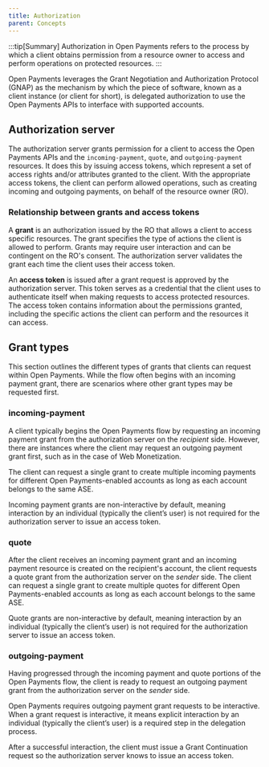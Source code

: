 ```yaml
---
title: Authorization
parent: Concepts
---
```



:::tip[Summary]
Authorization in Open Payments refers to the process by which a client obtains permission from a resource owner to access and perform operations on protected resources.
:::

Open Payments leverages the <LinkOut href='https://datatracker.ietf.org/doc/html/draft-ietf-gnap-core-protocol'>Grant Negotiation and Authorization Protocol (GNAP)</LinkOut> as the mechanism by which the piece of software, known as a client instance (or client for short), is delegated authorization to use the Open Payments APIs to interface with supported accounts.

## Authorization server

The authorization server grants permission for a client to access the Open Payments APIs and the `incoming-payment`, `quote`, and `outgoing-payment` resources. It does this by issuing access tokens, which represent a set of access rights and/or attributes granted to the client. With the appropriate access tokens, the client can perform allowed operations, such as creating incoming and outgoing payments, on behalf of the resource owner (RO).

### Relationship between grants and access tokens

A **grant** is an authorization issued by the RO that allows a client to access specific resources. The grant specifies the type of actions the client is allowed to perform. Grants may require user interaction and can be contingent on the RO's consent. The authorization server validates the grant each time the client uses their access token.

An **access token** is issued after a grant request is approved by the authorization server. This token serves as a credential that the client uses to authenticate itself when making requests to access protected resources. The access token contains information about the permissions granted, including the specific actions the client can perform and the resources it can access.

## Grant types

This section outlines the different types of grants that clients can request within Open Payments. While the flow often begins with an incoming payment grant, there are scenarios where other grant types may be requested first.

### incoming-payment

A client typically begins the Open Payments flow by requesting an incoming payment grant from the authorization server on the _recipient_ side. However, there are instances where the client may request an outgoing payment grant first, such as in the case of Web Monetization.

The client can request a single grant to create multiple incoming payments for different Open Payments-enabled accounts as long as each account belongs to the same <Tooltip content="Account servicing entity"><span>ASE</span></Tooltip>.

Incoming payment grants are non-interactive by default, meaning interaction by an individual (typically the client’s user) is not required for the authorization server to issue an access token.

### quote

After the client receives an incoming payment grant and an incoming payment resource is created on the recipient's account, the client requests a quote grant from the authorization server on the _sender_ side. The client can request a single grant to create multiple quotes for different Open Payments-enabled accounts as long as each account belongs to the same <Tooltip content="Account servicing entity"><span>ASE</span></Tooltip>.

Quote grants are non-interactive by default, meaning interaction by an individual (typically the client’s user) is not required for the authorization server to issue an access token.

### outgoing-payment

Having progressed through the incoming payment and quote portions of the Open Payments flow, the client is ready to request an outgoing payment grant from the authorization server on the _sender_ side.

Open Payments requires outgoing payment grant requests to be interactive. When a grant request is interactive, it means explicit interaction by an individual (typically the client’s user) is a required step in the delegation process.

After a successful interaction, the client must issue a Grant Continuation request so the authorization server knows to issue an access token.
